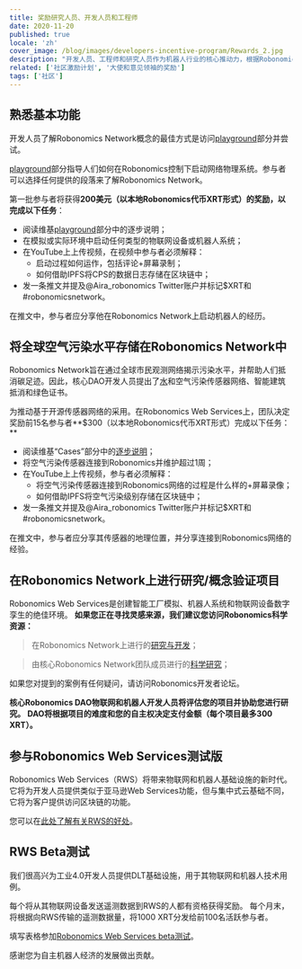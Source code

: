 ```yaml
---
title: 奖励研究人员、开发人员和工程师
date: 2020-11-20
published: true
locale: 'zh'
cover_image: /blog/images/developers-incentive-program/Rewards_2.jpg
description: "开发人员、工程师和研究人员作为机器人行业的核心推动力，根据Robonomics Network的研究和开发活动获得奖励。核心Robonomics DAO开发人员为激励社区分配了5000 XRT。"
related: ['社区激励计划', '大使和意见领袖的奖励']
tags: ['社区']
---
```


## 熟悉基本功能

开发人员了解Robonomics Network概念的最佳方式是访问[playground](https://wiki.robonomics.network/docs/create-account-in-dapp/)部分并尝试。

[playground](https://wiki.robonomics.network/docs/create-account-in-dapp/)部分指导人们如何在Robonomics控制下启动网络物理系统。参与者可以选择任何提供的段落来了解Robonomics Network。

第一批参与者将获得**200美元（以本地Robonomics代币XRT形式）的奖励，以完成以下任务**：

* 阅读维基[playground](https://wiki.robonomics.network/docs/create-account-in-dapp/)部分中的逐步说明；
* 在模拟或实际环境中启动任何类型的物联网设备或机器人系统；
* 在YouTube上上传视频，在视频中参与者必须解释：
    * 启动过程如何运作，包括评论+屏幕录制；
    * 如何借助IPFS将CPS的数据日志存储在区块链中；
* 发一条推文并提及@Aira_robonomics Twitter账户并标记$XRT和#robonomicsnetwork。

在推文中，参与者应分享他在Robonomics Network上启动机器人的经历。

## 将全球空气污染水平存储在Robonomics Network中

Robonomics Network旨在通过全球市民观测网络揭示污染水平，并帮助人们抵消碳足迹。因此，核心DAO开发人员提出了[水](https://www.frontiersin.org/articles/10.3389/frobt.2020.00070/full)和空气污染传感器网络、智能建筑抵消和绿色证书。

为推动基于开源传感器网络的采用。在Robonomics Web Services上，团队决定奖励前15名参与者**$300（以本地Robonomics代币XRT形式）完成以下任务：**

* 阅读维基“Cases”部分中的[逐步说明](https://wiki.robonomics.network/docs/connect-sensor-to-robonomics/)；
* 将空气污染传感器连接到Robonomics并维护超过1周；
* 在YouTube上上传视频，参与者必须解释：
   * 将空气污染传感器连接到Robonomics网络的过程是什么样的+屏幕录像；
   * 如何借助IPFS将空气污染级别存储在区块链中；
* 发一条推文并提及@Aira_robonomics Twitter账户并标记$XRT和#robonomicsnetwork。

在推文中，参与者应分享其传感器的地理位置，并分享连接到Robonomics网络的经验。

## 在Robonomics Network上进行研究/概念验证项目

Robonomics Web Services是创建智能工厂模拟、机器人系统和物联网设备数字孪生的绝佳环境。
**如果您正在寻找灵感来源，我们建议您访问Robonomics科学资源：**

> 在Robonomics Network上进行的[研究与开发](https://wiki.robonomics.network/docs/r-and-d-based-on-robonomics-network/)；

> 由核心Robonomics Network团队成员进行的[科学研究](https://robonomics.network/community#science)；

如果您对提到的案例有任何疑问，请访问Robonomics开发者论坛。

**核心Robonomics DAO物联网和机器人开发人员将评估您的项目并协助您进行研究。**
**DAO将根据项目的难度和您的自主权决定支付金额（每个项目最多300 XRT）。**

## 参与Robonomics Web Services测试版

Robonomics Web Services（RWS）将带来物联网和机器人基础设施的新时代。
它将为开发人员提供类似于亚马逊Web Services功能，但与集中式云基础不同，它将为客户提供访问区块链的功能。

您可以在[此处了解有关RWS的好处](https://blog.aira.life/robonomics-web-services-and-rws-token-intro-d730ab50ad42?source=collection_home---4------2-----------------------)。

## RWS Beta测试

我们很高兴为工业4.0开发人员提供DLT基础设施，用于其物联网和机器人技术用例。

每个将从其物联网设备发送遥测数据到RWS的人都有资格获得奖励。
每个月末，将根据向RWS传输的遥测数据量，将1000 XRT分发给前100名活跃参与者。

填写表格参加[Robonomics Web Services beta测试](https://share.hsforms.com/1rlIfFL6ZSriaOjtf4NAGPw535vx)。

感谢您为自主机器人经济的发展做出贡献。